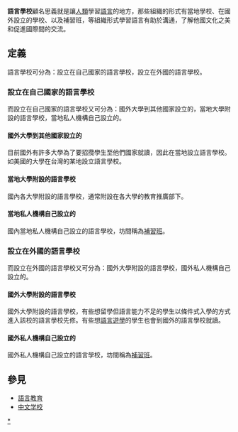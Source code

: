 {{unreferenced|time=2019-11-21T06:49:16+00:00}}
'''語言學校'''顧名思義就是讓[[人類|人類]]學習[[語言|語言]]的地方，那些組織的形式有當地學校、在國外設立的學校、以及補習班，等組織形式學習語言有助於溝通，了解他國文化之美和促進國際間的交流。

==定義==
語言學校可分為：設立在自己國家的語言學校，設立在外國的語言學校。

===設立在自己國家的語言學校===
而設立在自己國家的語言學校又可分為：國外大學到其他國家設立的，當地大學附設的語言學校，當地私人機構自己設立的。

====國外大學到其他國家設立的====
目前國外有許多大學為了要招攬學生至他們國家就讀，因此在當地設立語言學校。如美國的大學在台灣的某地設立語言學校。

====當地大學附設的語言學校====
國內各大學附設的語言學校，通常附設在各大學的教育推廣部下。

====當地私人機構自己設立的====
國內當地私人機構自己設立的語言學校，坊間稱為[[補習班|補習班]]。

===設立在外國的語言學校===
而設立在外國的語言學校又可分為：國外大學附設的語言學校，國外私人機構自己設立的。

====國外大學附設的語言學校====
國外大學附設的語言學校，有些想留學但語言能力不足的學生以條件式入學的方式進入該校的語言學校先修。有些想[[語言遊學|語言遊學]]的學生也會到國外的語言學校就讀。

====國外私人機構自己設立的====
國外私人機構自己設立的語言學校，坊間稱為[[補習班|補習班]]。

==參見==
*[[語言教育|語言教育]]
*[[中文学校|中文学校]]

{{Edu-stub}}
[[Category:语言学校|*]]